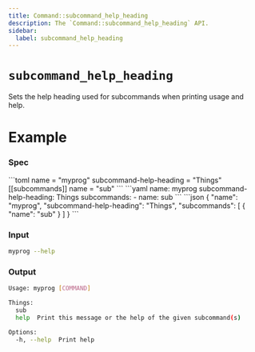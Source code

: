 ```yaml
---
title: Command::subcommand_help_heading
description: The `Command::subcommand_help_heading` API.
sidebar:
  label: subcommand_help_heading
---
```



# `subcommand_help_heading` <LinkButton href="https://docs.rs/clap/latest/clap/struct.Command.html#method.subcommand_help_heading" icon="open-book" variant="minimal"></LinkButton>

<Badge text="since 0.1.0" size="small" />

Sets the help heading used for subcommands when printing usage and help.

# Example

### Spec

<Tabs syncKey="format">
  <TabItem label="TOML">
```toml
name = "myprog"
subcommand-help-heading = "Things"
[[subcommands]]
name = "sub"
```
  </TabItem>
  <TabItem label="YAML">
```yaml
name: myprog
subcommand-help-heading: Things
subcommands:
- name: sub
```
  </TabItem>
  <TabItem label="JSON">
```json
{
  "name": "myprog",
  "subcommand-help-heading": "Things",
  "subcommands": [
    {
      "name": "sub"
    }
  ]
}
```
  </TabItem>
</Tabs>

### Input

```bash
myprog --help
```

### Output

```bash
Usage: myprog [COMMAND]

Things:
  sub   
  help  Print this message or the help of the given subcommand(s)

Options:
  -h, --help  Print help
```
